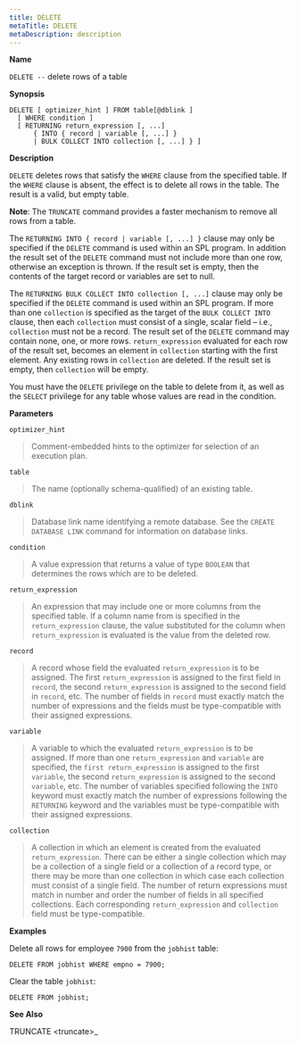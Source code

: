 ```yaml
---
title: DELETE
metaTitle: DELETE
metaDescription: description
---
```


**Name**

`DELETE --` delete rows of a table

**Synopsis**

``` text
DELETE [ optimizer_hint ] FROM table[@dblink ]
  [ WHERE condition ]
  [ RETURNING return_expression [, ...]
      { INTO { record | variable [, ...] }
      | BULK COLLECT INTO collection [, ...] } ]
```

**Description**

`DELETE` deletes rows that satisfy the `WHERE` clause from the specified
table. If the `WHERE` clause is absent, the effect is to delete all rows
in the table. The result is a valid, but empty table.

**Note**: The `TRUNCATE` command provides a faster mechanism to remove
all rows from a table.

The `RETURNING INTO { record | variable [, ...] }` clause may only be
specified if the `DELETE` command is used within an SPL program. In
addition the result set of the `DELETE` command must not include more
than one row, otherwise an exception is thrown. If the result set is
empty, then the contents of the target record or variables are set to
null.

The `RETURNING BULK COLLECT INTO collection [, ...]` clause may only be
specified if the `DELETE` command is used within an SPL program. If more
than one `collection` is specified as the target of the `BULK COLLECT
INTO` clause, then each `collection` must consist of a single, scalar
field – i.e., `collection` must not be a record. The result set of the
`DELETE` command may contain none, one, or more rows.
`return_expression` evaluated for each row of the result set, becomes an
element in `collection` starting with the first element. Any existing
rows in `collection` are deleted. If the result set is empty, then
`collection` will be empty.

You must have the `DELETE` privilege on the table to delete from it, as
well as the `SELECT` privilege for any table whose values are read in
the condition.

**Parameters**

`optimizer_hint`

> Comment-embedded hints to the optimizer for selection of an execution
> plan.

`table`

> The name (optionally schema-qualified) of an existing table.

`dblink`

> Database link name identifying a remote database. See the `CREATE
> DATABASE LINK` command for information on database links.

`condition`

> A value expression that returns a value of type `BOOLEAN` that
> determines the rows which are to be deleted.

`return_expression`

> An expression that may include one or more columns from the specified
> table. If a column name from is specified in the `return_expression`
> clause, the value substituted for the column when `return_expression`
> is evaluated is the value from the deleted row.

`record`

> A record whose field the evaluated `return_expression` is to be
> assigned. The first `return_expression` is assigned to the first field
> in `record`, the second `return_expression` is assigned to the second
> field in `record`, etc. The number of fields in `record` must exactly
> match the number of expressions and the fields must be type-compatible
> with their assigned expressions.

`variable`

> A variable to which the evaluated `return_expression` is to be
> assigned. If more than one `return_expression` and `variable` are
> specified, the `first return_expression` is assigned to the first
> `variable`, the second `return_expression` is assigned to the second
> `variable`, etc. The number of variables specified following the
> `INTO` keyword must exactly match the number of expressions following
> the `RETURNING` keyword and the variables must be type-compatible with
> their assigned expressions.

`collection`

> A collection in which an element is created from the evaluated
> `return_expression`. There can be either a single collection which may
> be a collection of a single field or a collection of a record type, or
> there may be more than one collection in which case each collection
> must consist of a single field. The number of return expressions must
> match in number and order the number of fields in all specified
> collections. Each corresponding `return_expression` and `collection`
> field must be type-compatible.

**Examples**

Delete all rows for employee `7900` from the `jobhist` table:

``` text
DELETE FROM jobhist WHERE empno = 7900;
```

Clear the table `jobhist`:

``` text
DELETE FROM jobhist;
```

**See Also**

<span class="title-ref">TRUNCATE \<truncate\>_</span>
